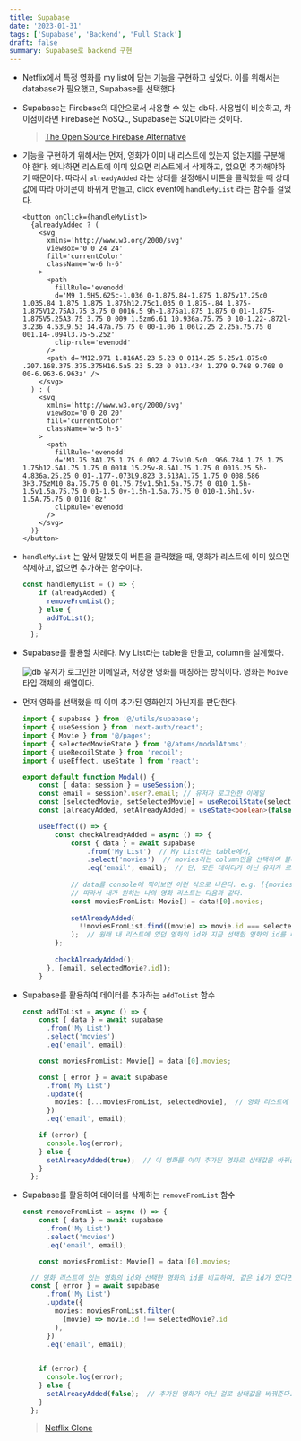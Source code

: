 ```yaml
---
title: Supabase
date: '2023-01-31'
tags: ['Supabase', 'Backend', 'Full Stack']
draft: false
summary: Supabase로 backend 구현
---
```


- Netflix에서 특정 영화를 my list에 담는 기능을 구현하고 싶었다. 이를 위해서는 database가 필요했고, Supabase를 선택했다.

- Supabase는 Firebase의 대안으로서 사용할 수 있는 db다. 사용법이 비슷하고, 차이점이라면 Firebase은 NoSQL, Supabase는 SQL이라는 것이다.

  > [The Open Source Firebase Alternative](https://supabase.com/)

- 기능을 구현하기 위해서는 먼저, 영화가 이미 내 리스트에 있는지 없는지를 구분해야 한다. 왜냐하면 리스트에 이미 있으면 리스트에서 삭제하고, 없으면 추가해야하기 때문이다. 따라서 `alreadyAdded` 라는 상태를 설정해서 버튼을 클릭했을 때 상태값에 따라 아이콘이 바뀌게 만들고, click event에 `handleMyList` 라는 함수를 걸었다.
    
    ```tsx
    <button onClick={handleMyList}>
      {alreadyAdded ? (
        <svg
          xmlns='http://www.w3.org/2000/svg'
          viewBox='0 0 24 24'
          fill='currentColor'
          className='w-6 h-6'
        >
          <path
            fillRule='evenodd'
            d='M9 1.5H5.625c-1.036 0-1.875.84-1.875 1.875v17.25c0 1.035.84 1.875 1.875 1.875h12.75c1.035 0 1.875-.84 1.875-1.875V12.75A3.75 3.75 0 0016.5 9h-1.875a1.875 1.875 0 01-1.875-1.875V5.25A3.75 3.75 0 009 1.5zm6.61 10.936a.75.75 0 10-1.22-.872l-3.236 4.53L9.53 14.47a.75.75 0 00-1.06 1.06l2.25 2.25a.75.75 0 001.14-.094l3.75-5.25z'
            clip-rule='evenodd'
          />
          <path d='M12.971 1.816A5.23 5.23 0 0114.25 5.25v1.875c0 .207.168.375.375.375H16.5a5.23 5.23 0 013.434 1.279 9.768 9.768 0 00-6.963-6.963z' />
        </svg>
      ) : (
        <svg
          xmlns='http://www.w3.org/2000/svg'
          viewBox='0 0 20 20'
          fill='currentColor'
          className='w-5 h-5'
        >
          <path
            fillRule='evenodd'
            d='M3.75 3A1.75 1.75 0 002 4.75v10.5c0 .966.784 1.75 1.75 1.75h12.5A1.75 1.75 0 0018 15.25v-8.5A1.75 1.75 0 0016.25 5h-4.836a.25.25 0 01-.177-.073L9.823 3.513A1.75 1.75 0 008.586 3H3.75zM10 8a.75.75 0 01.75.75v1.5h1.5a.75.75 0 010 1.5h-1.5v1.5a.75.75 0 01-1.5 0v-1.5h-1.5a.75.75 0 010-1.5h1.5v-1.5A.75.75 0 0110 8z'
            clipRule='evenodd'
          />
        </svg>
      )}
    </button>
    ```
    
- `handleMyList` 는 앞서 말했듯이 버튼을 클릭했을 때, 영화가 리스트에 이미 있으면 삭제하고, 없으면 추가하는 함수이다.
    
    ```ts
    const handleMyList = () => {
        if (alreadyAdded) {
          removeFromList();
        } else {
          addToList();
        }
      };
    ```
    
- Supabase를 활용할 차례다. My List라는 table을 만들고, column을 설계했다.
    
    ![db](/static/images/supabase.png)
    유저가 로그인한 이메일과, 저장한 영화를 매칭하는 방식이다. 영화는 `Moive` 타입 객체의 배열이다.
    

- 먼저 영화를 선택했을 때 이미 추가된 영화인지 아닌지를 판단한다.
    
    ```ts
    import { supabase } from '@/utils/supabase';
    import { useSession } from 'next-auth/react';
    import { Movie } from '@/pages';
    import { selectedMovieState } from '@/atoms/modalAtoms';
    import { useRecoilState } from 'recoil';
    import { useEffect, useState } from 'react';
    
    export default function Modal() {
    	const { data: session } = useSession();
    	const email = session?.user?.email; // 유저가 로그인한 이메일
    	const [selectedMovie, setSelectedMovie] = useRecoilState(selectedMovieState); // 선택한 영화
        const [alreadyAdded, setAlreadyAdded] = useState<boolean>(false);
    
    	useEffect(() => {
    	    const checkAlreadyAdded = async () => {
    		    const { data } = await supabase
    			    .from('My List')  // My List라는 table에서,
    			    .select('movies')  // movies라는 column만을 선택하여 불러온다. 
    			    .eq('email', email);  // 단, 모든 데이터가 아닌 유저가 로그인한 이메일에 해당하는 데이터만 불러온다.
    																	
    			// data를 console에 찍어보면 이런 식으로 나온다. e.g. [{movies: ...}]
    			// 따라서 내가 원하는 나의 영화 리스트는 다음과 같다.
    			const moviesFromList: Movie[] = data![0].movies;
    	
    	        setAlreadyAdded(
    	          !!moviesFromList.find((movie) => movie.id === selectedMovie?.id)
    	        );  // 원래 내 리스트에 있던 영화의 id와 지금 선택한 영화의 id를 비교하여 같은 것이 있는지 찾아본다. 있으면 그 영화 요소가 return될 것이고, 없으면 undefined가 return될 것이다. 이를 !!를 통해 boolean값으로 바꿔준다.
    	    };
    	
    	    checkAlreadyAdded();
    	  }, [email, selectedMovie?.id]);
    	}
    ```
    

- Supabase를 활용하여 데이터를 추가하는 `addToList` 함수
    
    ```ts
    const addToList = async () => {
        const { data } = await supabase
          .from('My List')
          .select('movies')
          .eq('email', email);
    
        const moviesFromList: Movie[] = data![0].movies;
    
        const { error } = await supabase
          .from('My List')
          .update({
            movies: [...moviesFromList, selectedMovie],  // 영화 리스트에 선택한 영화를 추가
          })
          .eq('email', email);
    
        if (error) {
          console.log(error);
        } else {
          setAlreadyAdded(true);  // 이 영화를 이미 추가된 영화로 상태값을 바꿔준다.
        }
      };
    ```
    
- Supabase를 활용하여 데이터를 삭제하는 `removeFromList` 함수

  ```ts
  const removeFromList = async () => {
      const { data } = await supabase
        .from('My List')
        .select('movies')
        .eq('email', email);
  
      const moviesFromList: Movie[] = data![0].movies;
  
  	// 영화 리스트에 있는 영화의 id와 선택한 영화의 id를 비교하여, 같은 id가 있다면 그 영화는 빼버리고 나머지 영화를 걸러낸다.
  	const { error } = await supabase
        .from('My List')
        .update({
          movies: moviesFromList.filter(
            (movie) => movie.id !== selectedMovie?.id  
          ),
        })
        .eq('email', email);  
  		
  
      if (error) {
        console.log(error);
      } else {
        setAlreadyAdded(false);  // 추가된 영화가 아닌 걸로 상태값을 바꿔준다.
      }
    };
  ```
  
  > [Netflix Clone](https://github.com/Valentin1495/Netflix)